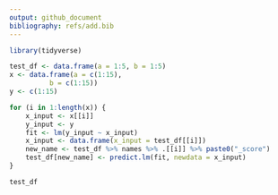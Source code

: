 ```yaml
---
output: github_document
bibliography: refs/add.bib
---
```



```r
library(tidyverse)

test_df <- data.frame(a = 1:5, b = 1:5)
x <- data.frame(a = c(1:15),
          b = c(1:15))
y <- c(1:15)
```

```r
for (i in 1:length(x)) {
    x_input <- x[[i]]
    y_input <- y
    fit <- lm(y_input ~ x_input)
    x_input <- data.frame(x_input = test_df[[i]])
    new_name <- test_df %>% names %>% .[[i]] %>% paste0("_score")
    test_df[new_name] <- predict.lm(fit, newdata = x_input)
}
```

```r
test_df
```

